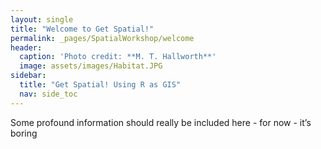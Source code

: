 ```yaml
---
layout: single
title: "Welcome to Get Spatial!"
permalink: _pages/SpatialWorkshop/welcome
header:
  caption: 'Photo credit: **M. T. Hallworth**'
  image: assets/images/Habitat.JPG
sidebar:
  title: "Get Spatial! Using R as GIS"
  nav: side_toc
---
```

Some profound information should really be included here - 
for now - it's boring
